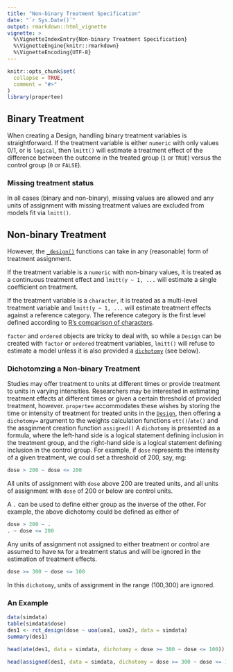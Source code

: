 ```yaml
---
title: "Non-binary Treatment Specification"
date: "`r Sys.Date()`"
output: rmarkdown::html_vignette
vignette: >
  %\VignetteIndexEntry{Non-binary Treatment Specification}
  %\VignetteEngine{knitr::rmarkdown}
  %\VignetteEncoding{UTF-8}
---
```


```r
knitr::opts_chunk$set(
  collapse = TRUE,
  comment = "#>"
)
library(propertee)
```

## Binary Treatment

When creating a Design, handling binary treatment variables is straightforward.
If the treatment variable is either `numeric` with only values 0/1, or is
`logical`, then `lmitt()` will estimate a treatment effect of the difference
between the outcome in the treated group (`1` or `TRUE`) versus the control
group (`0` or `FALSE`).

### Missing treatment status

In all cases (binary and non-binary), missing values are allowed and any units
of assignment with missing treatment values are excluded from models fit via
`lmitt()`.

## Non-binary Treatment

However, the [`_design()`](../reference/Design_objects.html) functions can take
in any (reasonable) form of treatment assignment.

If the treatment variable is a `numeric` with non-binary values, it is treated
as a continuous treatment effect and `lmitt(y ~ 1, ...` will estimate a single
coefficient on treatment.

If the treatment variable is a `character`, it is treated as a multi-level
treatment variable and `lmitt(y ~ 1, ...` will estimate treatment effects
against a reference category. The reference category is the first level defined
according to [R's comparison of characters](https://rdrr.io/r/base/Comparison.html).

`factor` and `ordered` objects are tricky to deal with, so while a `Design` can
be created with `factor` or `ordered` treatment variables, `lmitt()` will refuse
to estimate a model unless it is also provided a
[`dichotomy`](#dichotomzing-a-non-binary-treatment) (see below).

### Dichotomzing a Non-binary Treatment

Studies may offer treatment to units at different times or provide treatment to
units in varying intensities. Researchers may be interested in estimating treatment
effects at different times or given a certain threshold of provided treatment, however.
`propertee` accommodates these wishes by storing the time or intensity of treatment
for treated units in the  [`Design`](../reference/Design_objects.html), then offering
a `dichotomy=` argument to the weights calculation functions `ett()`/`ate()` and the
assginment creation function `assigned()` A `dichotomy` is presented as a
formula, where the left-hand side is a logical statement defining inclusion in
the treatment group, and the right-hand side is a logical statement defining
inclusion in the control group. For example, if `dose` represents the intensity
of a given treatment, we could set a threshold of 200, say, mg:

```r
dose > 200 ~ dose <= 200
```

All units of assignment with `dose` above 200 are treated units,
and all units of assignment with `dose` of 200 or below are control units.

A `.` can be used to define either group as the inverse of the other. For
example, the above dichotomy could be defined as either of

```r
dose > 200 ~ .
. ~ dose <= 200
```

Any units of assignment not assigned to either treatment or control are assumed
to have `NA` for a treatment status and will be ignored in the estimation of
treatment effects.

```r
dose >= 300 ~ dose <= 100
```

In this `dichotomy`, units of assignment in the range (100,300) are ignored.

### An Example

```r
data(simdata)
table(simdata$dose)
des1 <- rct_design(dose ~ uoa(uoa1, uoa2), data = simdata)
summary(des1)
```

```r
head(ate(des1, data = simdata, dichotomy = dose >= 300 ~ dose <= 100))
```

```r
head(assigned(des1, data = simdata, dichotomy = dose >= 300 ~ dose <= 100))
```